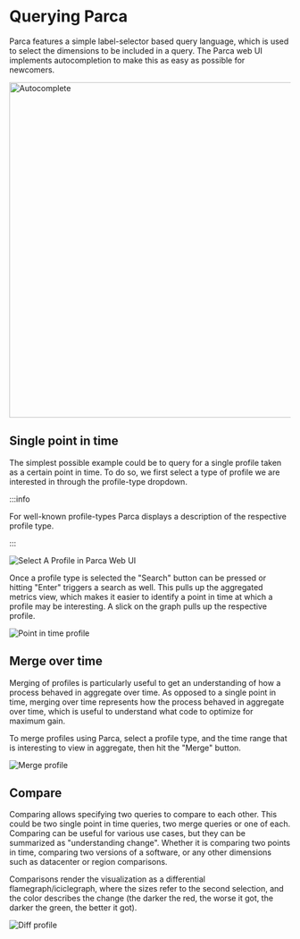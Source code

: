 # Querying Parca


Parca features a simple label-selector based query language, which is used to select the dimensions to be included in a query. The Parca web UI implements autocompletion to make this as easy as possible for newcomers.

<img src="/img/tutorial/autocomplete.png" alt="Autocomplete" width="600" />

## Single point in time

The simplest possible example could be to query for a single profile taken as a certain point in time. To do so, we first select a type of profile we are interested in through the profile-type dropdown.

:::info

For well-known profile-types Parca displays a description of the respective profile type.

:::

<BrowserWindow>

![Select A Profile in Parca Web UI](/img/tutorial/select-profile.png)

</BrowserWindow>

Once a profile type is selected the "Search" button can be pressed or hitting "Enter" triggers a search as well. This pulls up the aggregated metrics view, which makes it easier to identify a point in time at which a profile may be interesting. A slick on the graph pulls up the respective profile.

<BrowserWindow>

![Point in time profile](/img/tutorial/point-in-time.png)

</BrowserWindow>

## Merge over time

Merging of profiles is particularly useful to get an understanding of how a process behaved in aggregate over time. As opposed to a single point in time, merging over time represents how the process behaved in aggregate over time, which is useful to understand what code to optimize for maximum gain.

To merge profiles using Parca, select a profile type, and the time range that is interesting to view in aggregate, then hit the "Merge" button.

<BrowserWindow>

![Merge profile](/img/tutorial/merge-profile.png)

</BrowserWindow>

## Compare

Comparing allows specifying two queries to compare to each other. This could be two single point in time queries, two merge queries or one of each. Comparing can be useful for various use cases, but they can be summarized as "understanding change". Whether it is comparing two points in time, comparing two versions of a software, or any other dimensions such as datacenter or region comparisons.

Comparisons render the visualization as a differential flamegraph/iciclegraph, where the sizes refer to the second selection, and the color describes the change (the darker the red, the worse it got, the darker the green, the better it got).

<BrowserWindow>

![Diff profile](/img/tutorial/diff-profile.png)

</BrowserWindow>
